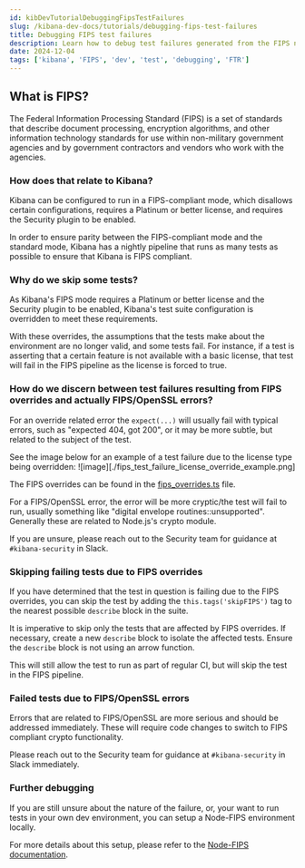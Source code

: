 ```yaml
---
id: kibDevTutorialDebuggingFipsTestFailures
slug: /kibana-dev-docs/tutorials/debugging-fips-test-failures
title: Debugging FIPS test failures
description: Learn how to debug test failures generated from the FIPS nightly pipeline
date: 2024-12-04
tags: ['kibana', 'FIPS', 'dev', 'test', 'debugging', 'FTR']
---
```


## What is FIPS?

The Federal Information Processing Standard (FIPS) is a set of standards that describe document processing,
encryption algorithms, and other information technology standards for use within non-military government agencies 
and by government contractors and vendors who work with the agencies.

### How does that relate to Kibana?

Kibana can be configured to run in a FIPS-compliant mode, which disallows certain configurations,
requires a Platinum or better license, and requires the Security plugin to be enabled.

In order to ensure parity between the FIPS-compliant mode and the standard mode,
Kibana has a nightly pipeline that runs as many tests as possible to ensure that Kibana is FIPS compliant.

### Why do we skip some tests?

As Kibana's FIPS mode requires a Platinum or better license and the Security plugin to be enabled, Kibana's test suite configuration is overridden to meet these requirements.

With these overrides, the assumptions that the tests make about the environment are no longer valid, and some tests fail. For instance, if a test is asserting that a certain feature is not
available with a basic license, that test will fail in the FIPS pipeline as the license is forced to true.

### How do we discern between test failures resulting from FIPS overrides and actually FIPS/OpenSSL errors?

For an override related error the `expect(...)` will usually fail with typical errors, such as "expected 404, got 200", or it may be more subtle, but related to the subject of the test.

See the image below for an example of a test failure due to the license type being overridden:
![image][./fips_test_failure_license_override_example.png]

The FIPS overrides can be found in the [fips_overrides.ts](https://github.com/elastic/kibana/blob/542a56b4829643d05c47bcc47485dd9baaacea32/src/platform/packages/shared/kbn-test/src/functional_tests/lib/fips_overrides.ts) file.

For a FIPS/OpenSSL error, the error will be more cryptic/the test will fail to run, usually something like "digital envelope routines::unsupported". Generally these are related to Node.js's crypto module.

If you are unsure, please reach out to the Security team for guidance at `#kibana-security` in Slack.

### Skipping failing tests due to FIPS overrides

If you have determined that the test in question is failing due to the FIPS overrides, you can skip the test by adding the `this.tags('skipFIPS')` tag to the nearest possible `describe` block in the suite.

It is imperative to skip only the tests that are affected by FIPS overrides. If necessary, create a new `describe` block to isolate the affected tests. Ensure the `describe` block is not using an arrow function.

This will still allow the test to run as part of regular CI, but will skip the test in the FIPS pipeline.

### Failed tests due to FIPS/OpenSSL errors

Errors that are related to FIPS/OpenSSL are more serious and should be addressed immediately. These will require code changes to switch to FIPS compliant crypto functionality.

Please reach out to the Security team for guidance at `#kibana-security` in Slack immediately.


### Further debugging

If you are still unsure about the nature of the failure, or, your want to run tests in your own dev environment, you can setup a Node-FIPS environment locally.

For more details about this setup, please refer to the [Node-FIPS documentation](https://github.com/elastic/FIPSGuide/blob/main/node/README.md).